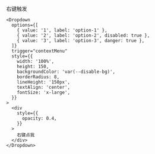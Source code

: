 右键触发

```tsx
<Dropdown
  options={[
    { value: '1', label: 'option-1' },
    { value: '2', label: 'option-2', disabled: true },
    { value: '3', label: 'option-3', danger: true },
  ]}
  trigger="contextMenu"
  style={{
    width: '100%',
    height: 150,
    backgroundColor: 'var(--disable-bg)',
    borderRadius: 8,
    lineHeight: '150px',
    textAlign: 'center',
    fontSize: 'x-large',
  }}
>
  <div
    style={{
      opacity: 0.4,
    }}
  >
    右键点我
  </div>
</Dropdown>
```
